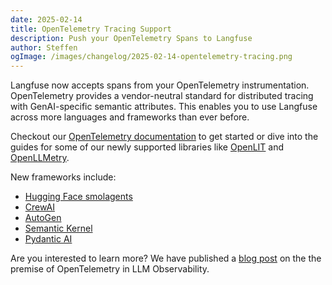 ```yaml
---
date: 2025-02-14
title: OpenTelemetry Tracing Support
description: Push your OpenTelemetry Spans to Langfuse
author: Steffen
ogImage: /images/changelog/2025-02-14-opentelemetry-tracing.png
---
```



<ChangelogHeader />

Langfuse now accepts spans from your OpenTelemetry instrumentation.
OpenTelemetry provides a vendor-neutral standard for distributed tracing with GenAI-specific semantic attributes.
This enables you to use Langfuse across more languages and frameworks than ever before.

Checkout our [OpenTelemetry documentation](/docs/opentelemetry/get-started) to get started or dive into the guides
for some of our newly supported libraries like [OpenLIT](/docs/opentelemetry/example-openlit) and [OpenLLMetry](/docs/opentelemetry/example-openllmetry).

New frameworks include:

- [Hugging Face smolagents](/docs/integrations/smolagents)
- [CrewAI](/docs/integrations/crewai)
- [AutoGen](/docs/integrations/autogen)
- [Semantic Kernel](/docs/integrations/semantic-kernel)
- [Pydantic AI](/docs/integrations/pydantic-ai)

Are you interested to learn more? We have published a [blog post](/blog/2024-10-opentelemetry-for-llm-observability) on the the premise of OpenTelemetry in LLM Observability.
